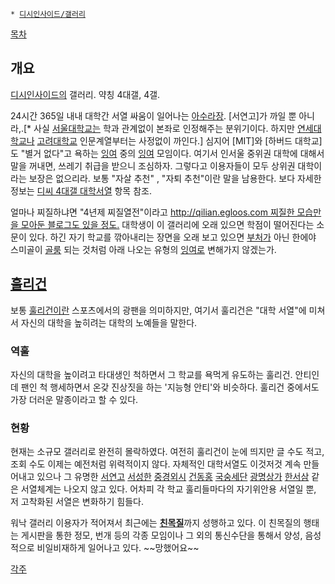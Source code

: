  * [[디시인사이드/갤러리]]

[[목차]]
== 개요 ==
[[디시인사이드]]의 갤러리. 약칭 4대갤, 4갤.

24시간 365일 내내 대학간 서열 싸움이 일어나는 [[아수라장]]. [서연고]가 까일 뿐 아니라,.[* 사실 [[서울대학교]]는 학과 관계없이 본좌로 인정해주는 분위기이다. 하지만 [[연세대학교]]나 [[고려대학교]] 인문계열부터는 사정없이 까인다.] 심지어 [MIT]와 [하버드 대학교]도 "별거 없다"고 욕하는 [[잉여]] 중의 [[잉여]] 모임이다. 여기서 인서울 중위권 대학에 대해서 말을 꺼내면, 쓰레기 취급을 받으니 조심하자. 그렇다고 이용자들이 모두 상위권 대학이라는 보장은 없으리라. 보통 "자살 추천" , "자퇴 추천"이란 말을 남용한다. 보다 자세한 정보는 [[디씨 4대갤 대학서열]] 항목 참조.

얼마나 찌질하냐면 "4년제 찌질열전"이라고 [[http://qilian.egloos.com 찌질한 모습만을 모아둔 블로그도 있을 정도.]] 대학생이 이 갤러리에 오래 있으면 학점이 떨어진다는 소문이 있다. 하긴 자기 학교를 깎아내리는 장면을 오래 보고 있으면 [[부처]]가 아닌 한에야 스미골이 [[골룸]] 되는 것처럼 아래 나오는 유형의 [[잉여]]로 변해가지 않겠는가.
== [[훌리건]] ==
보통 [[훌리건]]이란 스포츠에서의 광팬을 의미하지만, 여기서 훌리건은 "대학 서열"에 미쳐서 자신의 대학을 높히려는 대학의 노예들을 말한다. 

=== 역훌 ===
자신의 대학을 높이려고 타대생인 척하면서 그 학교를 욕먹게 유도하는 훌리건. 안티인데 팬인 척 행세하면서 온갖 진상짓을 하는 '지능형 안티'와 비슷하다. 훌리건 중에서도 가장 더러운 말종이라고 할 수 있다.
=== 현황 ===
현재는 소규모 갤러리로 완전히 몰락하였다. 여전히 훌리건이 눈에 띄지만 글 수도 적고, 조회 수도 이제는 예전처럼 위력적이지 않다. 자체적인 대학서열도 이것저것 계속 만들어내고 있으나 그 유명한 [[서연고]]  [[서성한]] [[중경외시]] [[건동홍]] [[국숭세단]] [[광명상가]] [[한서삼]]  같은 서열체계는 나오지 않고 있다. 어차피 각 학교 훌리들마다의 자기위안용 서열일 뿐, 저 고착화된 서열은 변화하기 힘들다.

워낙 갤러리 이용자가 적어져서 최근에는 '''[[친목질]]'''까지 성행하고 있다. 이 친목질의 행태는 게시판을 통한 정모, 번개 등의 각종 모임이나 그 외의 통신수단을 통해서 양성, 음성적으로 비일비재하게 일어나고 있다. ~~망했어요~~

[[각주]]
